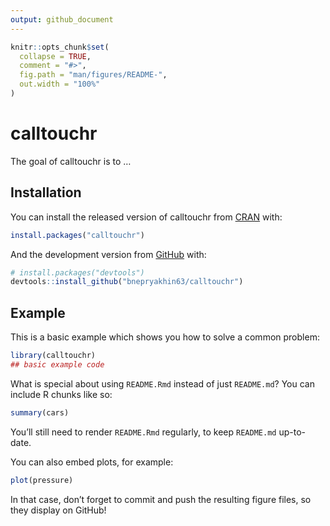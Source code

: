 ```yaml
---
output: github_document
---
```


<!-- README.md is generated from README.Rmd. Please edit that file -->

```r
knitr::opts_chunk$set(
  collapse = TRUE,
  comment = "#>",
  fig.path = "man/figures/README-",
  out.width = "100%"
)
```

# calltouchr

<!-- badges: start -->
<!-- badges: end -->

The goal of calltouchr is to ...

## Installation

You can install the released version of calltouchr from [CRAN](https://CRAN.R-project.org) with:

``` r
install.packages("calltouchr")
```

And the development version from [GitHub](https://github.com/) with:

``` r
# install.packages("devtools")
devtools::install_github("bnepryakhin63/calltouchr")
```
## Example

This is a basic example which shows you how to solve a common problem:

```r
library(calltouchr)
## basic example code
```

What is special about using `README.Rmd` instead of just `README.md`? You can include R chunks like so:

```r
summary(cars)
```

You'll still need to render `README.Rmd` regularly, to keep `README.md` up-to-date.

You can also embed plots, for example:

```r
plot(pressure)
```

In that case, don't forget to commit and push the resulting figure files, so they display on GitHub!
